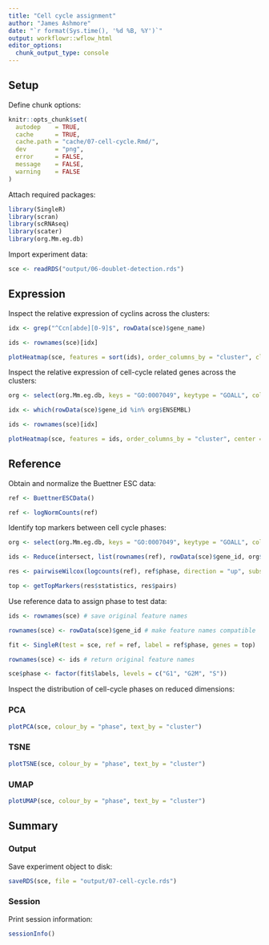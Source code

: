 ```yaml
---
title: "Cell cycle assignment"
author: "James Ashmore"
date: "`r format(Sys.time(), '%d %B, %Y')`"
output: workflowr::wflow_html
editor_options:
  chunk_output_type: console
---
```


## Setup

Define chunk options:

```r
knitr::opts_chunk$set(
  autodep    = TRUE,
  cache      = TRUE,
  cache.path = "cache/07-cell-cycle.Rmd/",
  dev        = "png",
  error      = FALSE,
  message    = FALSE,
  warning    = FALSE
)
```

Attach required packages:

```r
library(SingleR)
library(scran)
library(scRNAseq)
library(scater)
library(org.Mm.eg.db)
```

Import experiment data:

```r
sce <- readRDS("output/06-doublet-detection.rds")
```

## Expression

Inspect the relative expression of cyclins across the clusters:

```r
idx <- grep("^Ccn[abde][0-9]$", rowData(sce)$gene_name)

ids <- rownames(sce)[idx]

plotHeatmap(sce, features = sort(ids), order_columns_by = "cluster", cluster_rows = FALSE)
```

Inspect the relative expression of cell-cycle related genes across the clusters:

```r
org <- select(org.Mm.eg.db, keys = "GO:0007049", keytype = "GOALL", column = "ENSEMBL")

idx <- which(rowData(sce)$gene_id %in% org$ENSEMBL)

ids <- rownames(sce)[idx]

plotHeatmap(sce, features = ids, order_columns_by = "cluster", center = TRUE, symmetric = TRUE, show_rownames = FALSE)
```

## Reference {.tabset}

Obtain and normalize the Buettner ESC data:

```r
ref <- BuettnerESCData()

ref <- logNormCounts(ref)
```

Identify top markers between cell cycle phases:

```r
org <- select(org.Mm.eg.db, keys = "GO:0007049", keytype = "GOALL", column = "ENSEMBL")

ids <- Reduce(intersect, list(rownames(ref), rowData(sce)$gene_id, org$ENSEMBL))

res <- pairwiseWilcox(logcounts(ref), ref$phase, direction = "up", subset.row = ids)

top <- getTopMarkers(res$statistics, res$pairs)
```

Use reference data to assign phase to test data:

```r
ids <- rownames(sce) # save original feature names

rownames(sce) <- rowData(sce)$gene_id # make feature names compatible

fit <- SingleR(test = sce, ref = ref, label = ref$phase, genes = top)

rownames(sce) <- ids # return original feature names

sce$phase <- factor(fit$labels, levels = c("G1", "G2M", "S"))
```

Inspect the distribution of cell-cycle phases on reduced dimensions:

### PCA

```r
plotPCA(sce, colour_by = "phase", text_by = "cluster")
```

### TSNE

```r
plotTSNE(sce, colour_by = "phase", text_by = "cluster")
```

### UMAP

```r
plotUMAP(sce, colour_by = "phase", text_by = "cluster")
```

## Summary

### Output

Save experiment object to disk:

```r
saveRDS(sce, file = "output/07-cell-cycle.rds")
```

### Session

Print session information:

```r
sessionInfo()
```
